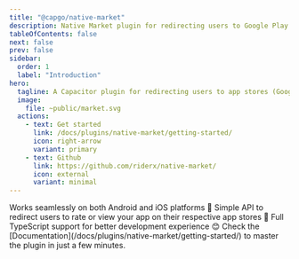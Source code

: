 ```yaml
---
title: "@capgo/native-market"
description: Native Market plugin for redirecting users to Google Play Store or Apple App Store from your Capacitor app.
tableOfContents: false
next: false
prev: false
sidebar:
  order: 1
  label: "Introduction"
hero:
  tagline: A Capacitor plugin for redirecting users to app stores (Google Play or Apple App Store) from your mobile application.
  image:
    file: ~public/market.svg
  actions:
    - text: Get started
      link: /docs/plugins/native-market/getting-started/
      icon: right-arrow
      variant: primary
    - text: Github
      link: https://github.com/riderx/native-market/
      icon: external
      variant: minimal
---
```



<CardGrid stagger>
  <Card title="Cross-platform" icon="rocket">
    Works seamlessly on both Android and iOS platforms 🚀
  </Card>
  <Card title="Easy integration" icon="pencil">
    Simple API to redirect users to rate or view your app on their respective app stores 💨
  </Card>
  <Card title="TypeScript support" icon="setting">
    Full TypeScript support for better development experience 😊
  </Card>
  <Card title="Comprehensive Documentation" icon="open-book">
    Check the [Documentation](/docs/plugins/native-market/getting-started/) to master the plugin in just a few minutes.
  </Card>
</CardGrid>
